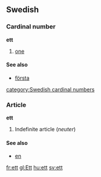 ==Swedish==
===Cardinal number===
'''ett'''

#[[one]]

====See also====
*[[första]]

[[category:Swedish cardinal numbers]]

===Article===
'''ett'''

#Indefinite article (''neuter'')

====See also====
*[[en#Swedish|en]]

[[fr:ett]]
[[gl:Ett]]
[[hu:ett]]
[[sv:ett]]